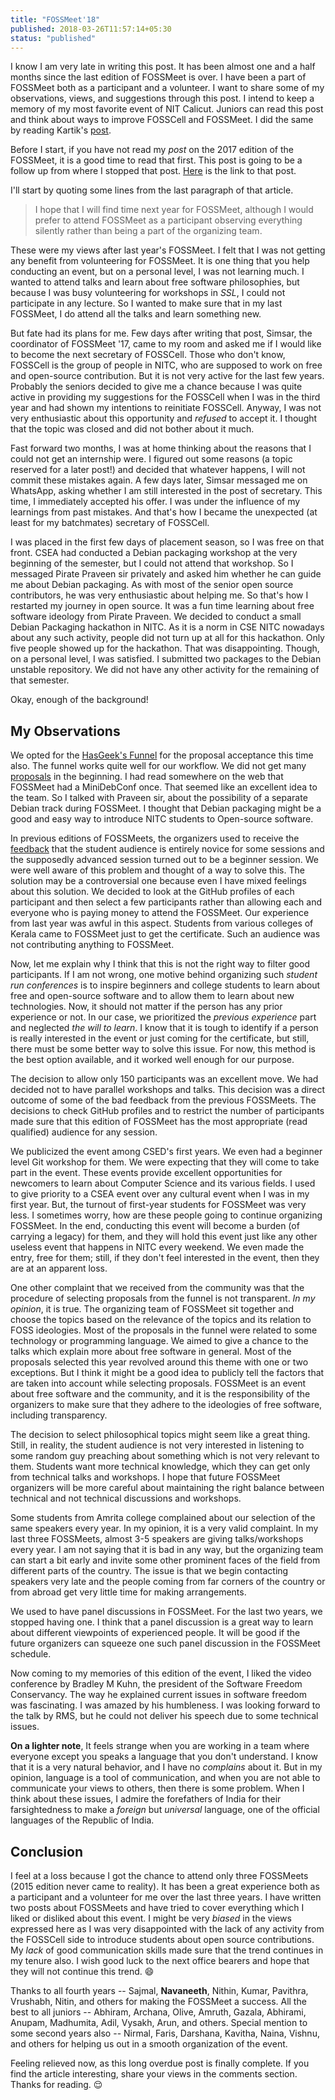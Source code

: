 ```yaml
---
title: "FOSSMeet'18"
published: 2018-03-26T11:57:14+05:30
status: "published"
---
```


I know I am very late in writing this post. It has been almost one and a half
months since the last edition of FOSSMeet is over. I have been a part of
FOSSMeet both as a participant and a volunteer. I want to share some of my
observations, views, and suggestions through this post. I intend to keep a
memory of my most favorite event of NIT Calicut. Juniors can read this post and
think about ways to improve FOSSCell and FOSSMeet. I did the same by reading
Kartik's
[post](http://techglider.in/post/2013/04/14/of-fossmeets-at-nit-calicut/).

Before I start, if you have not read my _post_ on the 2017 edition of the
FOSSMeet, it is a good time to read that first. This post is going to be a
follow up from where I stopped that post. [Here](/blog/fossmeet-17/) is the link
to that post.

I'll start by quoting some lines from the last paragraph of that article.

> I hope that I will find time next year for FOSSMeet, although I would prefer
> to attend FOSSMeet as a participant observing everything silently rather than
> being a part of the organizing team.

These were my views after last year's FOSSMeet. I felt that I was not getting
any benefit from volunteering for FOSSMeet. It is one thing that you help
conducting an event, but on a personal level, I was not learning much. I wanted
to attend talks and learn about free software philosophies, but because I was
busy volunteering for workshops in _SSL_, I could not participate in any
lecture. So I wanted to make sure that in my last FOSSMeet, I do attend all the
talks and learn something new.

But fate had its plans for me. Few days after writing that post, Simsar, the
coordinator of FOSSMeet '17, came to my room and asked me if I would like to
become the next secretary of FOSSCell. Those who don't know, FOSSCell is the
group of people in NITC, who are supposed to work on free and open-source
contribution. But it is not very active for the last few years. Probably the
seniors decided to give me a chance because I was quite active in providing my
suggestions for the FOSSCell when I was in the third year and had shown my
intentions to reinitiate FOSSCell. Anyway, I was not very enthusiastic about
this opportunity and _refused_ to accept it. I thought that the topic was closed
and did not bother about it much.

Fast forward two months, I was at home thinking about the reasons that I could
not get an internship were. I figured out some reasons (a topic reserved for a
later post!) and decided that whatever happens, I will not commit these mistakes
again. A few days later, Simsar messaged me on WhatsApp, asking whether I am
still interested in the post of secretary. This time, I immediately accepted his
offer. I was under the influence of my learnings from past mistakes. And that's
how I became the unexpected (at least for my batchmates) secretary of FOSSCell.

I was placed in the first few days of placement season, so I was free on that
front. CSEA had conducted a Debian packaging workshop at the very beginning of
the semester, but I could not attend that workshop. So I messaged Pirate Praveen
sir privately and asked him whether he can guide me about Debian packaging. As
with most of the senior open source contributors, he was very enthusiastic about
helping me. So that's how I restarted my journey in open source. It was a fun
time learning about free software ideology from Pirate Praveen. We decided to
conduct a small Debian Packaging hackathon in NITC. As it is a norm in CSE NITC
nowadays about any such activity, people did not turn up at all for this
hackathon. Only five people showed up for the hackathon. That was disappointing.
Though, on a personal level, I was satisfied. I submitted two packages to the
Debian unstable repository. We did not have any other activity for the remaining
of that semester.

Okay, enough of the background!

## My Observations

We opted for the [HasGeek's Funnel](https://talkfunnel.com/) for the proposal
acceptance this time also. The funnel works quite well for our workflow. We did
not get many [proposals](https://fossmeet-nitc.talkfunnel.com/2018/) in the
beginning. I had read somewhere on the web that FOSSMeet had a MiniDebConf once.
That seemed like an excellent idea to the team. So I talked with Praveen sir,
about the possibility of a separate Debian track during FOSSMeet. I thought that
Debian packaging might be a good and easy way to introduce NITC students to
Open-source software.

In previous editions of FOSSMeets, the organizers used to receive the
[feedback](http://techglider.in/post/2013/04/14/of-fossmeets-at-nit-calicut/)
that the student audience is entirely novice for some sessions and the
supposedly advanced session turned out to be a beginner session. We were well
aware of this problem and thought of a way to solve this. The solution may be a
controversial one because even I have mixed feelings about this solution. We
decided to look at the GitHub profiles of each participant and then select a few
participants rather than allowing each and everyone who is paying money to
attend the FOSSMeet. Our experience from last year was awful in this aspect.
Students from various colleges of Kerala came to FOSSMeet just to get the
certificate. Such an audience was not contributing anything to FOSSMeet.

Now, let me explain why I think that this is not the right way to filter good
participants. If I am not wrong, one motive behind organizing such _student run
conferences_ is to inspire beginners and college students to learn about free
and open-source software and to allow them to learn about new technologies. Now,
it should not matter if the person has any prior experience or not. In our case,
we prioritized the _previous experience_ part and neglected _the will to learn_.
I know that it is tough to identify if a person is really interested in the
event or just coming for the certificate, but still, there must be some better
way to solve this issue. For now, this method is the best option available, and
it worked well enough for our purpose.

The decision to allow only 150 participants was an excellent move. We had
decided not to have parallel workshops and talks. This decision was a direct
outcome of some of the bad feedback from the previous FOSSMeets. The decisions
to check GitHub profiles and to restrict the number of participants made sure
that this edition of FOSSMeet has the most appropriate (read qualified) audience
for any session.

We publicized the event among CSED's first years. We even had a beginner level
Git workshop for them. We were expecting that they will come to take part in the
event. These events provide excellent opportunities for newcomers to learn about
Computer Science and its various fields. I used to give priority to a CSEA event
over any cultural event when I was in my first year. But, the turnout of
first-year students for FOSSMeet was very less. I sometimes worry, how are these
people going to continue organizing FOSSMeet. In the end, conducting this event
will become a burden (of carrying a legacy) for them, and they will hold this
event just like any other useless event that happens in NITC every weekend. We
even made the entry, free for them; still, if they don't feel interested in the
event, then they are at an apparent loss.

One other complaint that we received from the community was that the procedure
of selecting proposals from the funnel is not transparent. _In my opinion_, it
is true. The organizing team of FOSSMeet sit together and choose the topics
based on the relevance of the topics and its relation to FOSS ideologies. Most
of the proposals in the funnel were related to some technology or programming
language. We aimed to give a chance to the talks which explain more about free
software in general. Most of the proposals selected this year revolved around
this theme with one or two exceptions. But I think it might be a good idea to
publicly tell the factors that are taken into account while selecting proposals.
FOSSMeet is an event about free software and the community, and it is the
responsibility of the organizers to make sure that they adhere to the ideologies
of free software, including transparency.

The decision to select philosophical topics might seem like a great thing.
Still, in reality, the student audience is not very interested in listening to
some random guy preaching about something which is not very relevant to them.
Students want more technical knowledge, which they can get only from technical
talks and workshops. I hope that future FOSSMeet organizers will be more careful
about maintaining the right balance between technical and not technical
discussions and workshops.

Some students from Amrita college complained about our selection of the same
speakers every year. In my opinion, it is a very valid complaint. In my last
three FOSSMeets, almost 3-5 speakers are giving talks/workshops every year. I am
not saying that it is bad in any way, but the organizing team can start a bit
early and invite some other prominent faces of the field from different parts of
the country. The issue is that we begin contacting speakers very late and the
people coming from far corners of the country or from abroad get very little
time for making arrangements.

We used to have panel discussions in FOSSMeet. For the last two years, we
stopped having one. I think that a panel discussion is a great way to learn
about different viewpoints of experienced people. It will be good if the future
organizers can squeeze one such panel discussion in the FOSSMeet schedule.

Now coming to my memories of this edition of the event, I liked the video
conference by Bradley M Kuhn, the president of the Software Freedom Conservancy.
The way he explained current issues in software freedom was fascinating. I was
amazed by his humbleness. I was looking forward to the talk by RMS, but he could
not deliver his speech due to some technical issues.

**On a lighter note**, It feels strange when you are working in a team where
everyone except you speaks a language that you don't understand. I know that it
is a very natural behavior, and I have no _complains_ about it. But in my
opinion, language is a tool of communication, and when you are not able to
communicate your views to others, then there is some problem. When I think about
these issues, I admire the forefathers of India for their farsightedness to make
a _foreign_ but _universal_ language, one of the official languages of the
Republic of India.

## Conclusion

I feel at a loss because I got the chance to attend only three FOSSMeets (2015
edition never came to reality). It has been a great experience both as a
participant and a volunteer for me over the last three years. I have written two
posts about FOSSMeets and have tried to cover everything which I liked or
disliked about this event. I might be very _biased_ in the views expressed here
as I was very disappointed with the lack of any activity from the FOSSCell side
to introduce students about open source contributions. My _lack_ of good
communication skills made sure that the trend continues in my tenure also. I
wish good luck to the next office bearers and hope that they will not continue
this trend. 😄

Thanks to all fourth years -- Sajmal, **Navaneeth**, Nithin, Kumar, Pavithra,
Vrushabh, Nitin, and others for making the FOSSMeet a success. All the best to
all juniors -- Abhiram, Archana, Olive, Amruth, Gazala, Abhirami, Anupam,
Madhumita, Adil, Vysakh, Arun, and others. Special mention to some second years
also -- Nirmal, Faris, Darshana, Kavitha, Naina, Vishnu, and others for helping
us out in a smooth organization of the event.

Feeling relieved now, as this long overdue post is finally complete. If you find
the article interesting, share your views in the comments section. Thanks for
reading. 😌
